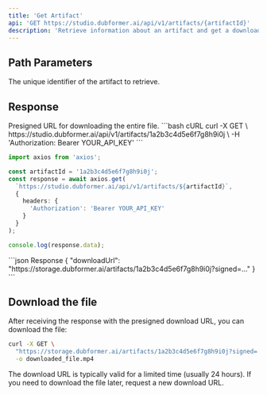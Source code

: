 ```yaml
---
title: 'Get Artifact'
api: 'GET https://studio.dubformer.ai/api/v1/artifacts/{artifactId}'
description: 'Retrieve information about an artifact and get a download URL'
---
```


## Path Parameters

<ParamField path="artifactId" type="string" required>
  The unique identifier of the artifact to retrieve.
</ParamField>

## Response

<ResponseField name="downloadUrl" type="string">
  Presigned URL for downloading the entire file.
</ResponseField>

<RequestExample>
```bash cURL
curl -X GET \
  https://studio.dubformer.ai/api/v1/artifacts/1a2b3c4d5e6f7g8h9i0j \
  -H 'Authorization: Bearer YOUR_API_KEY'
```

```typescript TypeScript
import axios from 'axios';

const artifactId = '1a2b3c4d5e6f7g8h9i0j';
const response = await axios.get(
  `https://studio.dubformer.ai/api/v1/artifacts/${artifactId}`,
  {
    headers: {
      'Authorization': 'Bearer YOUR_API_KEY'
    }
  }
);

console.log(response.data);
```
</RequestExample>

<ResponseExample>
```json Response
{
  "downloadUrl": "https://storage.dubformer.ai/artifacts/1a2b3c4d5e6f7g8h9i0j?signed=..."
}
```
</ResponseExample>

## Download the file

After receiving the response with the presigned download URL, you can download the file:

```bash
curl -X GET \
  "https://storage.dubformer.ai/artifacts/1a2b3c4d5e6f7g8h9i0j?signed=..." \
  -o downloaded_file.mp4
```

<Note>
  The download URL is typically valid for a limited time (usually 24 hours). If you need to download the file later, request a new download URL.
</Note> 